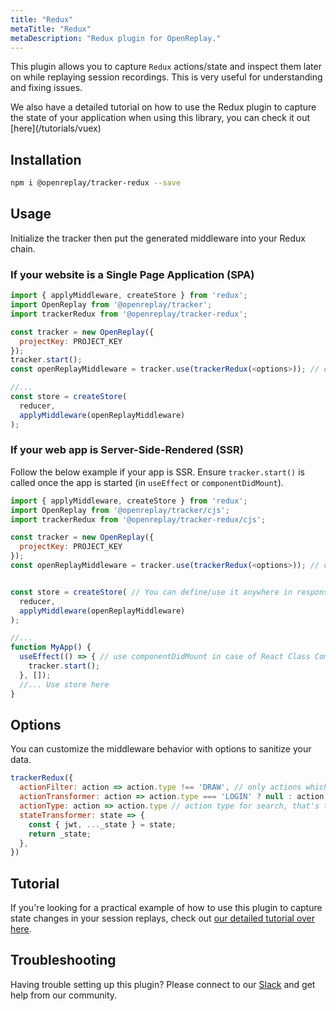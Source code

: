 ```yaml
---
title: "Redux"
metaTitle: "Redux"
metaDescription: "Redux plugin for OpenReplay."
---
```


This plugin allows you to capture `Redux` actions/state and inspect them later on while replaying session recordings. This is very useful for understanding and fixing issues.

<Aside type="tip">
  We also have a detailed tutorial on how to use the Redux plugin to capture the state of your application when using this library, you can check it out [here](/tutorials/vuex)
</Aside>



## Installation

```bash
npm i @openreplay/tracker-redux --save
```

## Usage

Initialize the tracker then put the generated middleware into your Redux chain.

### If your website is a Single Page Application (SPA)

```js
import { applyMiddleware, createStore } from 'redux';
import OpenReplay from '@openreplay/tracker';
import trackerRedux from '@openreplay/tracker-redux';

const tracker = new OpenReplay({
  projectKey: PROJECT_KEY
});
tracker.start();
const openReplayMiddleware = tracker.use(trackerRedux(<options>)); // check list of available options below

//...
const store = createStore(
  reducer,
  applyMiddleware(openReplayMiddleware) 
);
```

### If your web app is Server-Side-Rendered (SSR)

Follow the below example if your app is SSR. Ensure `tracker.start()` is called once the app is started (in `useEffect` or `componentDidMount`).

```js
import { applyMiddleware, createStore } from 'redux';
import OpenReplay from '@openreplay/tracker/cjs';
import trackerRedux from '@openreplay/tracker-redux/cjs';

const tracker = new OpenReplay({
  projectKey: PROJECT_KEY
});
const openReplayMiddleware = tracker.use(trackerRedux(<options>)); // check list of available options below


const store = createStore( // You can define/use it anywhere in response handlers
  reducer,
  applyMiddleware(openReplayMiddleware)
);

//...
function MyApp() {
  useEffect(() => { // use componentDidMount in case of React Class Component
    tracker.start();
  }, []);
  //... Use store here
}

```

## Options

You can customize the middleware behavior with options to sanitize your data.

```js
trackerRedux({
  actionFilter: action => action.type !== 'DRAW', // only actions which pass this test will be recorded
  actionTransformer: action => action.type === 'LOGIN' ? null : action,
  actionType: action => action.type // action type for search, that's the default one
  stateTransformer: state => {
    const { jwt, ..._state } = state;
    return _state;
  },
})
```
## Tutorial
If you're looking for a practical example of how to use this plugin to capture state changes in your session replays, check out [our detailed tutorial over here](/tutorials/redux).

## Troubleshooting

Having trouble setting up this plugin? Please connect to our [Slack](https://slack.openreplay.com) and get help from our community.